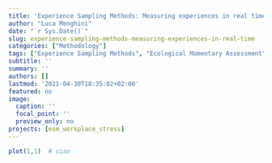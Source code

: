 ```yaml
---
title: 'Experience Sampling Methods: Measuring experiences in real time'
author: "Luca Menghini"
date: "`r Sys.Date()`"
slug: experience-sampling-methods-measuring-experiences-in-real-time
categories: ["Methodology"]
tags: ["Experience Sampling Methods", "Ecological Momentary Assessment","Methodology","Psychometrics","Workplace stress"]
subtitle: ''
summary: ''
authors: []
lastmod: '2021-04-30T18:35:02+02:00'
featured: no
image:
  caption: ''
  focal_point: ''
  preview_only: no
projects: [esm_workplace_stress]
---
```


```r
plot(1,1)  # ciao
```